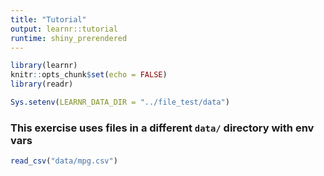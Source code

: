 ```yaml
---
title: "Tutorial"
output: learnr::tutorial
runtime: shiny_prerendered
---
```


```r
library(learnr)
knitr::opts_chunk$set(echo = FALSE)
library(readr)

Sys.setenv(LEARNR_DATA_DIR = "../file_test/data")
```

### This exercise uses files in a different `data/` directory with env vars

```r
read_csv("data/mpg.csv")
```